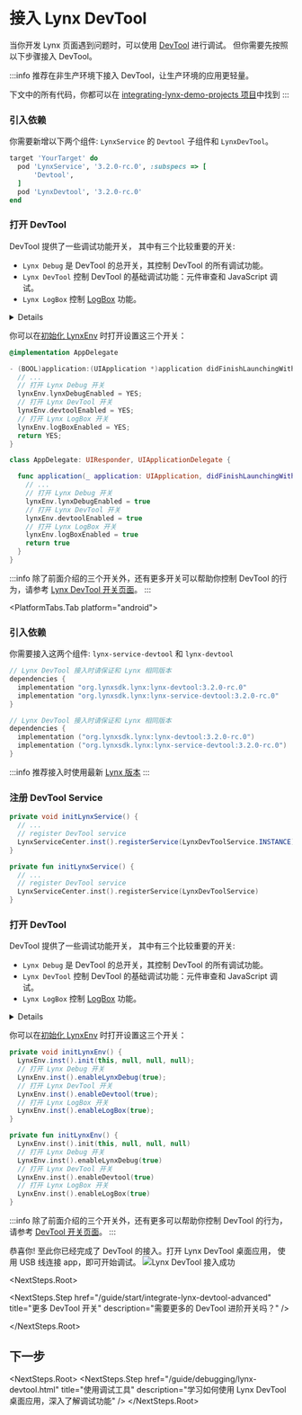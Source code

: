 
# 接入 Lynx DevTool

当你开发 Lynx 页面遇到问题时，可以使用 [DevTool](/guide/debugging/lynx-devtool.mdx) 进行调试。
但你需要先按照以下步骤接入 DevTool。

:::info
推荐在非生产环境下接入 DevTool，让生产环境的应用更轻量。

下文中的所有代码，你都可以在 [integrating-lynx-demo-projects 项目](https://github.com/lynx-family/integrating-lynx-demo-projects/tree/release/3.1)中找到
:::

<PlatformTabs hashKey="platform">
<PlatformTabs.Tab platform="ios">

<MySteps>

### 引入依赖

你需要新增以下两个组件: `LynxService` 的 `Devtool` 子组件和 `LynxDevTool`。

```ruby title="Podfile" {8,11}
target 'YourTarget' do
  pod 'LynxService', '3.2.0-rc.0', :subspecs => [
      'Devtool',
  ]
  pod 'LynxDevtool', '3.2.0-rc.0'
end
```

### 打开 DevTool

DevTool 提供了一些调试功能开关，
其中有三个比较重要的开关:

- `Lynx Debug` 是 DevTool 的总开关，其控制 DevTool 的所有调试功能。
- `Lynx DevTool` 控制 DevTool 的基础调试功能：元件审查和 JavaScript 调试。
- `Lynx LogBox` 控制 [LogBox](/guide/debugging/handle-errors.html) 功能。

<Details title="这三个开关默认是关闭的，建议同步开启这三个开关">

- 使用 DevTool 桌面应用调试 Lynx 页面时，需要同时打开 Lynx Debug 和
  Lynx DevTool 开关
- LogBox 可以帮助你快速发现问题

</Details>

你可以在[初始化 LynxEnv](/guide/start/integrate-with-existing-apps.html#lynxenv-初始化) 时打开设置这三个开关：

<Tabs groupId='integrating-lynx-with-existing-app-ios'>
<Tab label="Objective-C">

```objective-c title=AppDelegate.m {5-10}
@implementation AppDelegate

- (BOOL)application:(UIApplication *)application didFinishLaunchingWithOptions:(NSDictionary *)launchOptions {
  // ...
  // 打开 Lynx Debug 开关
  lynxEnv.lynxDebugEnabled = YES;
  // 打开 Lynx DevTool 开关
  lynxEnv.devtoolEnabled = YES;
  // 打开 Lynx LogBox 开关
  lynxEnv.logBoxEnabled = YES;
  return YES;
}
```

</Tab>
<Tab label="Swift">

```swift title=AppDelegate.swift {5-10}
class AppDelegate: UIResponder, UIApplicationDelegate {

  func application(_ application: UIApplication, didFinishLaunchingWithOptions launchOptions: [UIApplication.LaunchOptionsKey: Any]?) -> Bool {
    // ...
    // 打开 Lynx Debug 开关
    lynxEnv.lynxDebugEnabled = true
    // 打开 Lynx DevTool 开关
    lynxEnv.devtoolEnabled = true
    // 打开 Lynx LogBox 开关
    lynxEnv.logBoxEnabled = true
    return true
  }
}
```

</Tab>
</Tabs>

:::info
除了前面介绍的三个开关外，还有更多开关可以帮助你控制 DevTool 的行为，请参考 [Lynx DevTool 开关页面](/guide/start/integrate-lynx-devtool-advanced.html#debugging-devtool-switch)。
:::

 </MySteps>
</PlatformTabs.Tab>

<PlatformTabs.Tab platform="android">
  <MySteps>
### 引入依赖

你需要接入这两个组件: `lynx-service-devtool` 和 `lynx-devtool`

<Tabs groupId='impl-android'>
<Tab label="build.gradle">

```groovy
// Lynx DevTool 接入时请保证和 Lynx 相同版本
dependencies {
  implementation "org.lynxsdk.lynx:lynx-devtool:3.2.0-rc.0"
  implementation "org.lynxsdk.lynx:lynx-service-devtool:3.2.0-rc.0"
}
```

</Tab>
<Tab label="build.gradle.kts">

```kotlin
// Lynx DevTool 接入时请保证和 Lynx 相同版本
dependencies {
  implementation ("org.lynxsdk.lynx:lynx-devtool:3.2.0-rc.0")
  implementation ("org.lynxsdk.lynx:lynx-service-devtool:3.2.0-rc.0")
}
```

</Tab>
</Tabs>

:::info
推荐接入时使用最新 [Lynx 版本](https://github.com/lynx-family/lynx/releases)
:::

### 注册 DevTool Service

<Tabs groupId='register-devtool-service-android'>
<Tab label="Java">

```java title=YourApplication.java {3-4}
private void initLynxService() {
  // ...
  // register DevTool service
  LynxServiceCenter.inst().registerService(LynxDevToolService.INSTANCE);
}

```

</Tab>
<Tab label="Kotlin">

```kotlin title=YourApplication.kt {3-4}
private fun initLynxService() {
  // ...
  // register DevTool service
  LynxServiceCenter.inst().registerService(LynxDevToolService)
}
```

</Tab>
</Tabs>

### 打开 DevTool

DevTool 提供了一些调试功能开关，
其中有三个比较重要的开关:

- `Lynx Debug` 是 DevTool 的总开关，其控制 DevTool 的所有调试功能。
- `Lynx DevTool` 控制 DevTool 的基础调试功能：元件审查和 JavaScript 调试。
- `Lynx LogBox` 控制 [LogBox](/guide/debugging/handle-errors.html) 功能。

<Details title="这三个开关默认是关闭的，建议同步开启这三个开关">

- 使用 DevTool 桌面应用调试 Lynx 页面时，需要同时打开 Lynx Debug 和
  Lynx DevTool 开关
- LogBox 可以帮助你快速发现问题

</Details>

你可以在[初始化 LynxEnv](/guide/start/integrate-with-existing-apps.html#lynxenv-初始化) 时打开设置这三个开关：

<Tabs groupId='turn-on-switches-android'>
<Tab label="Java">

```java title=YourApplication.java {3-8}
private void initLynxEnv() {
  LynxEnv.inst().init(this, null, null, null);
  // 打开 Lynx Debug 开关
  LynxEnv.inst().enableLynxDebug(true);
  // 打开 Lynx DevTool 开关
  LynxEnv.inst().enableDevtool(true);
  // 打开 Lynx LogBox 开关
  LynxEnv.inst().enableLogBox(true);
}

```

</Tab>
<Tab label="Kotlin">

```kotlin title=YourApplication.kt {3-8}
private fun initLynxEnv() {
  LynxEnv.inst().init(this, null, null, null)
  // 打开 Lynx Debug 开关
  LynxEnv.inst().enableLynxDebug(true)
  // 打开 Lynx DevTool 开关
  LynxEnv.inst().enableDevtool(true)
  // 打开 Lynx LogBox 开关
  LynxEnv.inst().enableLogBox(true)
}
```

</Tab>
</Tabs>

:::info
除了前面介绍的三个开关外，还有更多可以帮助你控制 DevTool 的行为，请参考 [DevTool 开关页面](/guide/start/integrate-lynx-devtool-advanced.html#debugging-devtool-switch)。
:::

</MySteps>
</PlatformTabs.Tab>

</PlatformTabs>
恭喜你! 至此你已经完成了 DevTool 的接入。打开 Lynx DevTool 桌面应用，
使用 USB 线连接 app，即可开始调试。
<img
  src="https://lf-lynx.tiktok-cdns.com/obj/lynx-artifacts-oss-sg/lynx-website/assets/doc/devtool_connected_success.png"
  alt="Lynx DevTool 接入成功"
  width={800}
/>

<NextSteps.Root>

<NextSteps.Step
  href="/guide/start/integrate-lynx-devtool-advanced"
  title="更多 DevTool 开关"
  description="需要更多的 DevTool 进阶开关吗？"
/>

</NextSteps.Root>

## 下一步

<NextSteps.Root>
  <NextSteps.Step
    href="/guide/debugging/lynx-devtool.html"
    title="使用调试工具"
    description="学习如何使用 Lynx DevTool 桌面应用，深入了解调试功能"
  />
</NextSteps.Root>
